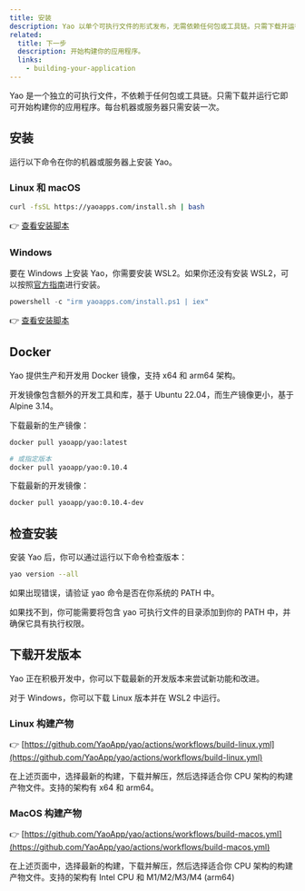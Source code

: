 ```yaml
---
title: 安装
description: Yao 以单个可执行文件的形式发布，无需依赖任何包或工具链。只需下载并运行它即可开始构建你的应用程序。
related:
  title: 下一步
  description: 开始构建你的应用程序。
  links:
    - building-your-application
---
```


Yao 是一个独立的可执行文件，不依赖于任何包或工具链。只需下载并运行它即可开始构建你的应用程序。每台机器或服务器只需安装一次。

## 安装

运行以下命令在你的机器或服务器上安装 Yao。

### Linux 和 macOS

```bash
curl -fsSL https://yaoapps.com/install.sh | bash
```

👉 [查看安装脚本](https://yaoapps.com/install.sh)

### Windows

要在 Windows 上安装 Yao，你需要安装 WSL2。如果你还没有安装 WSL2，可以按照[官方指南](https://docs.microsoft.com/en-us/windows/wsl/install)进行安装。

```powershell
powershell -c "irm yaoapps.com/install.ps1 | iex"
```

👉 [查看安装脚本](https://yaoapps.com/install.ps1)

## Docker

Yao 提供生产和开发用 Docker 镜像，支持 x64 和 arm64 架构。

开发镜像包含额外的开发工具和库，基于 Ubuntu 22.04，而生产镜像更小，基于 Alpine 3.14。

下载最新的生产镜像：

```bash
docker pull yaoapp/yao:latest

# 或指定版本
docker pull yaoapp/yao:0.10.4
```

下载最新的开发镜像：

```bash
docker pull yaoapp/yao:0.10.4-dev
```

## 检查安装

安装 Yao 后，你可以通过运行以下命令检查版本：

```bash
yao version --all
```

如果出现错误，请验证 yao 命令是否在你系统的 PATH 中。

如果找不到，你可能需要将包含 yao 可执行文件的目录添加到你的 PATH 中，并确保它具有执行权限。

## 下载开发版本

Yao 正在积极开发中，你可以下载最新的开发版本来尝试新功能和改进。

对于 Windows，你可以下载 Linux 版本并在 WSL2 中运行。

### Linux 构建产物

👉 [https://github.com/YaoApp/yao/actions/workflows/build-linux.yml](https://github.com/YaoApp/yao/actions/workflows/build-linux.yml)

在上述页面中，选择最新的构建，下载并解压，然后选择适合你 CPU 架构的构建产物文件。支持的架构有 x64 和 arm64。

### MacOS 构建产物

👉 [https://github.com/YaoApp/yao/actions/workflows/build-macos.yml](https://github.com/YaoApp/yao/actions/workflows/build-macos.yml)

在上述页面中，选择最新的构建，下载并解压，然后选择适合你 CPU 架构的构建产物文件。支持的架构有 Intel CPU 和 M1/M2/M3/M4 (arm64)
